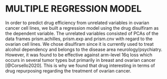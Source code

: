 
# MULTIPLE REGRESSION MODEL

In order to predict drug efficiency from unrelated variables in ovarian cancer cell lines, we built a regression model using the drug disulfiram as the dependent variable. The unrelated variables consisted of PCAs of the data frames prism.achilles, prism.exp and prism.cnv with regard to the ovarian cell lines. 
We chose disulfiram since it is currently used to treat alcohol dependency and belongs to the disease area neurology/psychiatry. However, it was found to be effective against arm-level 16q loss which occurs in several tumor types but primarily in breast and ovarian cancer [@Corsello2020]. This is why we found that drug interesting in terms of drug repurposing regarding the treatment of ovarian cancer. 

